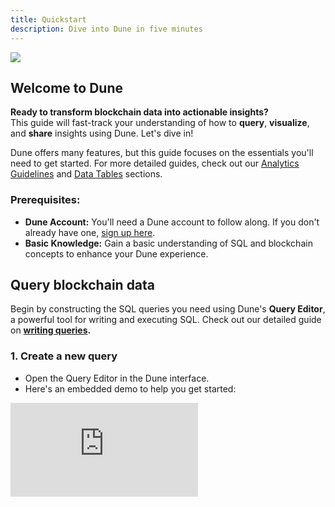 ```yaml
---
title: Quickstart
description: Dive into Dune in five minutes
---
```


<Frame caption="Convert data into knowledge!">
  <img src="/images/quickstart-cover.jpeg" />
</Frame>

## Welcome to Dune

**Ready to transform blockchain data into actionable insights?**   
This guide will fast-track your understanding of how to **query**, **visualize**, and **share** insights using Dune. Let's dive in!

Dune offers many features, but this guide focuses on the essentials you'll need to get started. For more detailed guides, check out our [Analytics Guidelines](/learning-resources) and [Data Tables](/data-catalog/) sections.

### **Prerequisites:**

*   **Dune Account:** You'll need a Dune account to follow along. If you don't already have one, [sign up here](https://dune.com/auth/register).
*   **Basic Knowledge:** Gain a basic understanding of SQL and blockchain concepts to enhance your Dune experience.

## Query blockchain data

Begin by constructing the SQL queries you need using Dune's **Query Editor**, a powerful tool for writing and executing SQL. Check out our detailed guide on **[writing queries](./web-app/query-editor/query-window).**

### 1.  **Create a new query** 
- Open the Query Editor in the Dune interface. 
- Here's an embedded demo to help you get started:

<div
  style={{
    position: "relative",
    paddingBottom: "calc(66.66666666666666% + 41px)",
    height: 0
  }}
>
  <iframe
    src="https://demo.arcade.software/gT2ctqjvwIuX5xUXPx5S?embed"
    frameBorder={0}
    loading="lazy"
    webkitallowfullscreen=""
    mozallowfullscreen=""
    allowFullScreen=""
    style={{
      position: "absolute",
      top: 0,
      left: 0,
      width: "100%",
      height: "100%",
      colorScheme: "light"
    }}
    title="Dashboards"
  />
</div>

### 2.  Write SQL

- Analyze daily activity on Ethereum by entering the following SQL:

```sql
--Query to get Ethereum's unique daily active users and passive users in 2023

SELECT  
--truncate time to day
date_trunc('day', block_time) AS time,
-- count distinct addresses that sent transactions
COUNT(distinct "from") AS users,
-- count distinct addresses that received a transaction
COUNT(distinct "to") AS receiving_addresses
FROM ethereum.transactions
WHERE block_time > DATE '2023-01-01'
GROUP BY time
```

- **[Run this query now.](https://dune.com/queries/2335378)**


### 3.  Run and save your query
Make sure your work is not lost.
- After crafting your query, run it to verify it executes correctly.
- Click the **"Save"** button at the upper right part of the screen. This saves your query, allowing you to monitor the data continuously.


## Create a visualization
After executing a query, the results are displayed in a table below the Query Editor. The next step is to transform these raw data into a more digestible format through visualization.

### 1.  Create a New Visualization
  - Click on **"New Visualization"**, select your desired chart type, and click **"Add Visualization."**
### 2.  Set data sources
  - Choose the appropriate fields for the x and y axes to shape how your data will be displayed.
### 3.  Customize the visualization settings
  - Adjust the settings to suit your visualization needs, such as formatting axis labels and tick marks to enhance readability.


In the example below, we'll create a line chart to visualize the number of unique daily active users and passive users on Ethereum in 2023. We'll format the axis label and tick label to `0a` to make the numbers more user-friendly.

<div
  style={{
    position: "relative",
    paddingBottom: "calc(66.66666666666666% + 41px)",
    height: 0
  }}
>
  <iframe
    src="https://demo.arcade.software/nNxDjw8vBmp34u3aNU0R?embed"
    frameBorder={0}
    loading="lazy"
    webkitallowfullscreen=""
    mozallowfullscreen=""
    allowFullScreen=""
    style={{
      position: "absolute",
      top: 0,
      left: 0,
      width: "100%",
      height: "100%",
      colorScheme: "light"
    }}
    title="Dashboards"
  />
</div>


### **Learn more**

For more detailed guidance on visual data representation, explore our resources:
- **[How to create a visualization](./learning/how-tos/create-your-first-visualization)**
- **[Formatting tables](./web-app/visualizations/tables)** 
- **[Formatting graphs & charts](./web-app/visualizations/charts-graphs)** 
- **[Using counters](./web-app/visualizations/counters)**


## Present your data
Easily share your insights by creating and customizing a dashboard on Dune. Follow these steps to get started:
### 1.  **Create & name a new dashboard**
- Navigate to the **Create** menu and select **"New Dashboard"**
- Enter a name for your dashboard. This name will also become part of the dashboard's URL slug, **which cannot be changed later.** Choose wisely!
### 2.  **Save and Open**
- Click on **"Save and Open"** to activate your dashboard and move to the editing interface.
### 3. **Edit dashboard & add widgets**
- Click the **"Edit"** button in the top right corner to enter edit mode.
- Click on **"Add Widget"** in the top right corner. 
### 4.  Adjust widget layout
- **Resize:** Drag the bottom right corner of the widget to adjust its size.
- **Move:** Drag the widget to your desired location on the dashboard.
### 5.  Finalize & save your work
- Once your widgets are positioned and customized to your satisfaction, click the **"Save"** button in the top right corner to save your changes.

<div
  style={{
    position: "relative",
    paddingBottom: "calc(66.66666666666666% + 41px)",
    height: 0
  }}
>
  <iframe
    src="https://demo.arcade.software/xTAXmlo0nCL0FOn38hW9?embed"
    frameBorder={0}
    loading="lazy"
    webkitallowfullscreen=""
    mozallowfullscreen=""
    allowFullScreen=""
    style={{
      position: "absolute",
      top: 0,
      left: 0,
      width: "100%",
      height: "100%",
      colorScheme: "light"
    }}
    title="Creating a dashboard"
  />
</div>

For detailed instructions on dashboard creation, widget customization, and advanced settings, refer to our comprehensive guide on **[Creating Dashboards.](./web-app/dashboards)**

## Recap

**Congratulations, you've just queried blockchain data, created a visualization, and presented your data on Dune!**

Now, you can share your dashboard with the world. Learn more about sharing your content effectively in our guide on **[how to share Dune content.](./learning/how-tos/share-dune-content)**

## Next steps

Enhance your Dune skills and community engagement with these resources:

*   **[Dune Official Getting Started Video Series](https://www.youtube.com/watch?v=S-cctFmR828\&list=PLK3b5d4iK10ext4v-GBySekaA8-GP8quD\&index=1):** Learn how the data flows and how to navigate the Dune app to create queries, visualizations, and dashboards.

*   **[All Ethereum and SQL Basics](https://web3datadegens.substack.com/p/a-basic-wizard-guide-to-dune-sql):** Learn all the basic SQL concepts and Ethereum tables that you'll need in your analysis.

*   **Pure SQL Practice:** Sharpen your skills with the "easy" problems **[on hackerrank](https://www.hackerrank.com/domains/sql).**

*   **Join the community**: Connect and learn [in our Discord community](https://discord.com/invite/ErrzwBz) in the `#🐥︱beginners` and `#🙋︱query-questions` channels.
